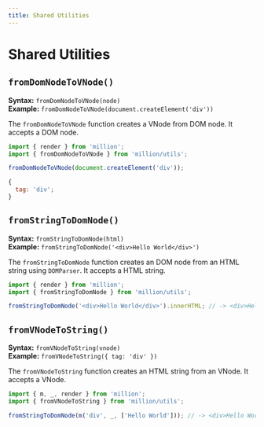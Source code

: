 ```yaml
---
title: Shared Utilities
---
```


# Shared Utilities

## `fromDomNodeToVNode()`

**Syntax:** `fromDomNodeToVNode(node)`\
**Example:** `fromDomNodeToVNode(document.createElement('div'))`

The `fromDomNodeToVNode` function creates a VNode from DOM node. It accepts a DOM node.

```js
import { render } from 'million';
import { fromDomNodeToVNode } from 'million/utils';

fromDomNodeToVNode(document.createElement('div'));
```

```js
{
  tag: 'div';
}
```

## `fromStringToDomNode()`

**Syntax:** `fromStringToDomNode(html)`\
**Example:** `fromStringToDomNode('<div>Hello World</div>')`

The `fromStringToDomNode` function creates an DOM node from an HTML string using `DOMParser`. It accepts a HTML string.

```js
import { render } from 'million';
import { fromStringToDomNode } from 'million/utils';

fromStringToDomNode('<div>Hello World</div>').innerHTML; // -> <div>Hello World</div>
```

## `fromVNodeToString()`

**Syntax:** `fromVNodeToString(vnode)`\
**Example:** `fromVNodeToString({ tag: 'div' })`

The `fromVNodeToString` function creates an HTML string from an VNode. It accepts a VNode.

```js
import { m, _, render } from 'million';
import { fromVNodeToString } from 'million/utils';

fromStringToDomNode(m('div', _, ['Hello World'])); // -> <div>Hello World</div>
```
